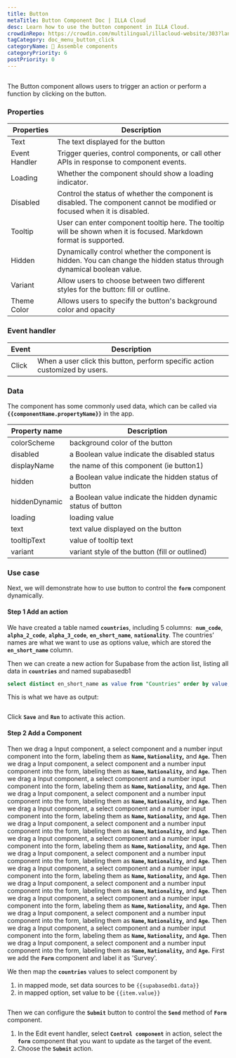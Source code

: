 ```yaml
---
title: Button
metaTitle: Button Component Doc | ILLA Cloud
desc: Learn how to use the button component in ILLA Cloud.
crowdinRepo: https://crowdin.com/multilingual/illacloud-website/303?languages=en&filter=basic&value=0
tagCategory: doc_menu_button_click
categoryName: 🧬 Assemble components
categoryPriority: 6
postPriority: 0
---
```


## <h2 hidden>What is Button?</h2>

The Button component allows users to trigger an action or perform a function by clicking on the button. 

### Properties

| Properties    | Description                                                                                                               |
| ------------- | ------------------------------------------------------------------------------------------------------------------------- |
| Text          | The text displayed for the button                                                                                         |
| Event Handler | Trigger queries, control components, or call other APIs in response to component events.                                  |
| Loading       | Whether the component should show a loading indicator.                                                                    |
| Disabled      | Control the status of whether the component is disabled. The component cannot be modified or focused when it is disabled. |
| Tooltip       | User can enter component tooltip here. The tooltip will be shown when it is focused. Markdown format is supported.        |
| Hidden        | Dynamically control whether the component is hidden. You can change the hidden status through dynamical boolean value.    |
| Variant       | Allow users to choose between two different styles for the button: fill or outline.                                       |
| Theme Color   | Allows users to specify the button's background color and opacity                                                         |

### Event handler

| Event | Description                                                                 |
| ----- | --------------------------------------------------------------------------- |
| Click | When a user click this button, perform specific action customized by users. |

### Data

The component has some commonly used data, which can be called via **`{{componentName.propertyName}}`** in the app.

| Property name | Description                                                  |
| ------------- | ------------------------------------------------------------ |
| colorScheme   | background color of the button                               |
| disabled      | a Boolean value indicate the disabled status                 |
| displayName   | the name of this component (ie button1)                      |
| hidden        | a Boolean value indicate the hidden status of button         |
| hiddenDynamic | a Boolean value indicate the hidden dynamic status of button |
| loading       | loading value                                                |
| text          | text value displayed on the button                           |
| tooltipText   | value of tooltip text                                        |
| variant       | variant style of the button (fill or outlined)               |

### Use case

Next, we will demonstrate how to use button to control the **`form`** component dynamically. 

#### Step 1 Add an action

We have created a table named **`countries`**, including 5 columns:  **`num_code`**,  **`alpha_2_code`**, **`alpha_3_code`**, **`en_short_name`**, **`nationality`**. The countries’ names are what we want to use as options value, which are stored the **`en_short_name`** column.

Then we can create a new action for Supabase from the action list, listing all data in **`countries`** and named supabasedb1 

```sql
select distinct en_short_name as value from "Countries" order by value;
```

This is what we have as output:

<img src='https://cdn.illacloud.com/official-website/img/docs/countries.png' alt='' />

Click **`Save`** and **`Run`** to activate this action.

#### Step 2 Add a Component

Then we drag a Input component, a select component and a number input component into the form, labeling them as **`Name`, `Nationality`,** and **`Age`.** Then we drag a Input component, a select component and a number input component into the form, labeling them as **`Name`, `Nationality`,** and **`Age`.** Then we drag a Input component, a select component and a number input component into the form, labeling them as **`Name`, `Nationality`,** and **`Age`.** Then we drag a Input component, a select component and a number input component into the form, labeling them as **`Name`, `Nationality`,** and **`Age`.** Then we drag a Input component, a select component and a number input component into the form, labeling them as **`Name`, `Nationality`,** and **`Age`.** Then we drag a Input component, a select component and a number input component into the form, labeling them as **`Name`, `Nationality`,** and **`Age`.** Then we drag a Input component, a select component and a number input component into the form, labeling them as **`Name`, `Nationality`,** and **`Age`.** Then we drag a Input component, a select component and a number input component into the form, labeling them as **`Name`, `Nationality`,** and **`Age`.** Then we drag a Input component, a select component and a number input component into the form, labeling them as **`Name`, `Nationality`,** and **`Age`.** Then we drag a Input component, a select component and a number input component into the form, labeling them as **`Name`, `Nationality`,** and **`Age`.** Then we drag a Input component, a select component and a number input component into the form, labeling them as **`Name`, `Nationality`,** and **`Age`.** Then we drag a Input component, a select component and a number input component into the form, labeling them as **`Name`, `Nationality`,** and **`Age`.** Then we drag a Input component, a select component and a number input component into the form, labeling them as **`Name`, `Nationality`,** and **`Age`.** Then we drag a Input component, a select component and a number input component into the form, labeling them as **`Name`, `Nationality`,** and **`Age`.** First we add the **`Form`** component and label it as 'Survey'.

We then map the **`countries`** values to select component by 

1.  in mapped mode, set data sources to be `{{supabasedb1.data}}` 
2.  in mapped option, set value to be `{{item.value}}`

<img src='https://cdn.illacloud.com/official-website/img/docs/button1.png' alt='' />

Then we can configure the **`Submit`** button to control the **`Send`** method of **`Form`** component. 

1.  In the Edit event handler, select **`Control component`** in action, select the **`form`** component that you want to update as the target of the event.
2.  Choose the **`Submit`** action. 

<img src='https://cdn.illacloud.com/official-website/img/docs/countries2.png' alt='' />
